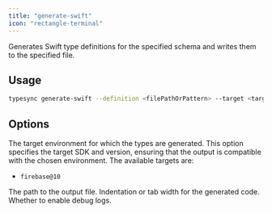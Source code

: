 ```yaml
---
title: "generate-swift"
icon: "rectangle-terminal"
---
```



Generates Swift type definitions for the specified schema and writes them to the specified file.

## Usage

```bash
typesync generate-swift --definition <filePathOrPattern> --target <targetEnvironment> --outFile <filePath> --indentation <indentation> --debug <debug>
```

## Options

<DefinitionOption />

<ParamField type="string" path="target" required>
  The target environment for which the types are generated. This option specifies the target SDK and version, ensuring that the output is compatible with the chosen environment. The available targets are:

- `firebase@10`

</ParamField>

<ParamField type="string" path="outFile" required>
  The path to the output file.
</ParamField>

<ParamField type="int" path="indentation" default={2}>
  Indentation or tab width for the generated code.
</ParamField>

<ParamField type="boolean" path="debug" default={false}>
  Whether to enable debug logs.
</ParamField>

